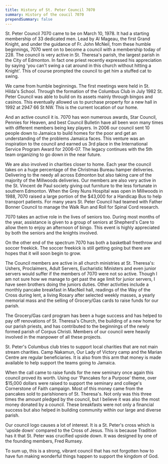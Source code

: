 ```yaml
---
title: History of St. Peter Council 7070
summary: History of the coucil 7070
prependSummary: false
---
```




St. Peter Council 7070 came to be on March 10, 1978. It had a starting membership of
33 dedicated men. Lead by Al Mageau, the first Grand Knight, and under the guidance
of Fr. John McNeil, from these humble beginnings, 7070 went on to become a council
with a membership today of 228. The council is very active in St. Theresa's parish,
the largest parish in the City of Edmonton. In fact one priest recently expressed
his appreciation by saying 'you can't swing a cat around in this church without
hitting a Knight'. This of course prompted the council to get him a stuffed cat to
swing.

We came from humble beginnings. The first meetings were held in St. Hilda's School.
Through the formation of the Columbus Club in July 1982 St. Peter Council was able
to build on its assets mainly through bingos and casinos. This eventually allowed
us to purchase property for a new hall in 1992 at 2947 66 St NW. This is the current
location of our home.

And an active council it is. 7070 has won numerous awards, Star Council, Pennies for
Heaven, and best Council Bulletin have all been won many times with different
members being key players. In 2006 our council sent 10 people down to Jamaica
to build homes for the poor and get an understanding of the problems Jamaica faces.
This venture was an inspiration to the council and earned us 3rd place in the
International Service Program Award for 2006-07. The legacy continues with the
5th team organizing to go down in the near future.

We are also involved in charities closer to home. Each year the council takes on
a huge percentage of the Christmas Bureau hamper deliveries. Delivering to the needy
all across Edmonton but also taking care of the majority of the Millwoods deliveries.
Our members are also very active in the St. Vincent de Paul society giving out
furniture to the less fortunate in southern Edmonton. When the Grey Nuns Hospital
was open in Millwoods in 1988, 7070 raised a large portion of the $43,000 for a
Handicap Bus to help transport patients. For many years St. Peter Council had teamed
with Father Bonner Council to manage the Walk Run and Roll for Spinal Cord research.

7070 takes an active role in the lives of seniors too. During most months of the
year, assistance is given to a group of seniors at Shepherd's Care to allow them
to enjoy an afternoon of bingo. This event is highly appreciated by both the seniors
and the knights involved.

On the other end of the spectrum 7070 has both a basketball freethrow and soccer
freekick. The soccer freekick is still getting going but there are hopes that it
will soon begin to grow.

The Council members are active in all church ministries at St. Theresa's: Ushers,
Proclaimers, Adult Servers, Eucharistic Ministers and even junior servers would
suffer if the members of 7070 were not so active. Though I am not sure how we manage
to get past the age limit for junior servers, I have seen brothers doing the juniors
duties. Other activities include a monthly pancake breakfast in MacNeil hall,
readings of the Way of the Cross during lent, a living Rosary after selected weekly
masses, a yearly memorial mass and the selling of Grocery/Gas cards to raise funds
for our parish.

The Grocery/Gas card program has been a huge success and has helped to pay off
renovations of St. Theresa's Church, the building of a new home for our parish
priests, and has contributed to the beginnings of the newly formed parish of
Corpus Christi. Members of our council were heavily involved in the manpower of
all these projects.

St. Peter's Columbus club tries to support local charities that are not main stream
charities. Camp Nakamun, Our Lady of Victory camp and the Marian Centre are regular
beneficiaries. It is also from this arm that money is made available to help support
the teams going to Jamaica.

When the call came to raise funds for the new seminary once again this council
proved its worth. Using our 'Pancakes for a Purpose' theme, over $15,000 dollars
were raised to support the seminary and college's Cornerstone of Faith campaign.
Most of this money came from the pancakes sold to parishioners of St. Theresa's.
Not only was this three times the amount pledged by the council, but I believe it
was also the most money donated by a council. These breakfasts were not only a
financial success but also helped in building community within our large and
diverse parish.

Our council logo causes a lot of interest. It is a St. Peter's cross which is
'upside down' compared to the Cross of Jesus. This is because Tradition has it
that St. Peter was crucified upside down. It was designed by one of the founding
members, Fred Rumsey.

To sum up, this is a strong, vibrant council that has not forgotten how to have
fun making wonderful things happen to support the kingdom of God.
